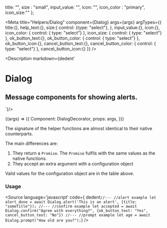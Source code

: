 
  title: "",
  size : "small",
  input_value: "",
  icon: "",
  icon_color : "primary",
  icon_size:""
};

<Meta
  title="Helpers/Dialog"
  component={Dialog}
  args={args}
  argTypes={{
    title:{},
    help_text:{},
    size:{
      control: {type: "select"},
    },
    input_value:{},
    icon:{},
    icon_color: {
      control: { type: "select"}
    },
    icon_size: {
      control: { type: "select"}
    },
    ok_button_text:{},
    ok_button_color: {
      control: { type: "select"}
    },
    ok_button_icon:{},
    cancel_button_text:{},
    cancel_button_color: {
      control: { type: "select"}
    },
    cancel_button_icon:{}
  }}
/>

<Description markdown={dedent`
# Dialog
## Message components for showing alerts.
`}/>

<Canvas>
  <Story
  name="Dialog"
  args={args}
  >
  {(args) => ({
    Component: DialogDecorator,
    props: args,
  })}
  </Story>
</Canvas>

<ArgsTable story="Dialog" />

The signature of the helper functions are almost identical to their native counterparts.

The main differences are:
 1. They return a `Promise`. The `Promise` fulfils with the same values as the native functions.
 2. They accept an extra argument with a configuration object

Valid values for the configuration object are in the table above.


### Usage
<Source
  language='javascript'
  code={ dedent`
  //---
  //alert example
  let alert_done = await Dialog.alert('This is an alert', {title: "someTitle"});
  //---
  //confirm example
  let accepted = await Dialog.confirm("Agree with everything?", {ok_button_text: "Yes", cancel_button_text: "No"})
  //---
  //prompt example
  let age = await Dialog.prompt("How old are you?");
  `}
/>